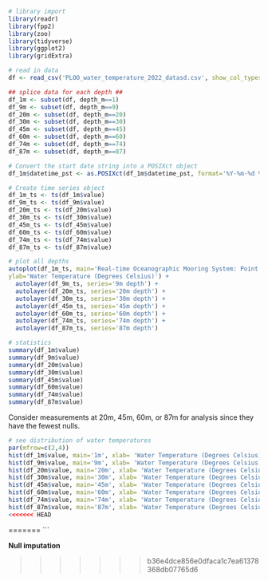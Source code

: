 ```r
# library import
library(readr)
library(fpp2)
library(zoo)
library(tidyverse)
library(ggplot2)
library(gridExtra)

# read in data
df <- read_csv('PLOO_water_temperature_2022_datasd.csv', show_col_types = FALSE)

## splice data for each depth ##
df_1m <- subset(df, depth_m==1)
df_9m <- subset(df, depth_m==9)
df_20m <- subset(df, depth_m==20)
df_30m <- subset(df, depth_m==30)
df_45m <- subset(df, depth_m==45)
df_60m <- subset(df, depth_m==60)
df_74m <- subset(df, depth_m==74)
df_87m <- subset(df, depth_m==87)

# Convert the start date string into a POSIXct object
df_1m$datetime_pst <- as.POSIXct(df_1m$datetime_pst, format='%Y-%m-%d %H:%M:%S')

# Create time series object
df_1m_ts <- ts(df_1m$value)
df_9m_ts <- ts(df_9m$value)
df_20m_ts <- ts(df_20m$value)
df_30m_ts <- ts(df_30m$value)
df_45m_ts <- ts(df_45m$value)
df_60m_ts <- ts(df_60m$value)
df_74m_ts <- ts(df_74m$value)
df_87m_ts <- ts(df_87m$value)

# plot all depths
autoplot(df_1m_ts, main='Real-time Oceanographic Mooring System: Point Loma Ocean 2022', series='1m depth',
ylab='Water Temperature (Degrees Celsius)') + 
  autolayer(df_9m_ts, series='9m depth') +
  autolayer(df_20m_ts, series='20m depth') +
  autolayer(df_30m_ts, series='30m depth') +
  autolayer(df_45m_ts, series='45m depth') +
  autolayer(df_60m_ts, series='60m depth') +
  autolayer(df_74m_ts, series='74m depth') +
  autolayer(df_87m_ts, series='87m depth')

# statistics
summary(df_1m$value)
summary(df_9m$value)
summary(df_20m$value)
summary(df_30m$value)
summary(df_45m$value)
summary(df_60m$value)
summary(df_74m$value)
summary(df_87m$value)
```

Consider measurements at 20m, 45m, 60m, or 87m for analysis since they have the fewest nulls. 
```r
# see distribution of water temperatures
par(mfrow=c(2,4))
hist(df_1m$value, main='1m', xlab= 'Water Temperature (Degrees Celsius)')
hist(df_9m$value, main='9m', xlab= 'Water Temperature (Degrees Celsius)')
hist(df_20m$value, main='20m', xlab= 'Water Temperature (Degrees Celsius)')
hist(df_30m$value, main='30m', xlab= 'Water Temperature (Degrees Celsius)')
hist(df_45m$value, main='45m', xlab= 'Water Temperature (Degrees Celsius)')
hist(df_60m$value, main='60m', xlab= 'Water Temperature (Degrees Celsius)')
hist(df_74m$value, main='74m', xlab= 'Water Temperature (Degrees Celsius)')
hist(df_87m$value, main='87m', xlab= 'Water Temperature (Degrees Celsius)')
<<<<<<< HEAD

```
=======
```


**Null imputation** 

>>>>>>> b36e4dce856e0dfaca1c7ea61378368db07765d6
